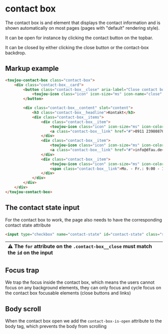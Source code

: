 # contact box

The contact box is and element that displays the contact information and is shown automatically on most pages (pages with "default" rendering style).

It can be open for instance by clicking the contact button on the topbar.

It can be closed by either clicking the close button or the contact-box backdrop.

## Markup example
```html
<toujou-contact-box class="contact-box">
    <div class="contact-box__card">
        <button class="contact-box__close" aria-label="Close contact box">
            <toujou-icon class="icon" icon-size="ms" icon-name="close" icon-color="font"></toujou-icon>
        </button>

        <div class="contact-box__content" slot="content">
            <h3 class="contact-box__headline">Kontakt</h3>
            <div class="contact-box__items">
                <div class="contact-box__item">
                    <toujou-icon class="icon" icon-size="ms" icon-color="font" icon-name="telephone"></toujou-icon>
                    <a class="contact-box__link" href="#">0911 23980870</a>
                </div>
                <div class="contact-box__item">
                    <toujou-icon class="icon" icon-size="ms" icon-color="font" icon-name="email"></toujou-icon>
                    <a class="contact-box__link" href="#">info@dfau.de</a>
                </div>
                <div class="contact-box__item">
                    <toujou-icon class="icon" icon-size="ms" icon-color="font" icon-name="calendar-day"></toujou-icon>
                    <span class="contact-box__link">Mo. - Fr.: 9:00 - 18:00h</span>
                </div>
            </div>
        </div>
    </div>
</toujou-contact-box>
```

## The contact state input
For the contact box to work, the page also needs to have the corresponding contact state attribute

```html
<input type="checkbox" name="contact-state" id="contact-state" class="state-input" aria-hidden="true" autocomplete="off">
```

| ⚠️ The `for` attribute on the `.contact-box__close` must match the `id` on the input |
|:-------------------------------------------------------------------------------------|

## Focus trap
We trap the focus inside the contact box, which means the users cannot focus on any background elements, they can only focus and cycle focus on the contact box focusable elements (close buttons and links)

## Body scroll
When the contact box open we add the `contact-box-is-open` attribute to the body tag, which prevents the body from scrolling
